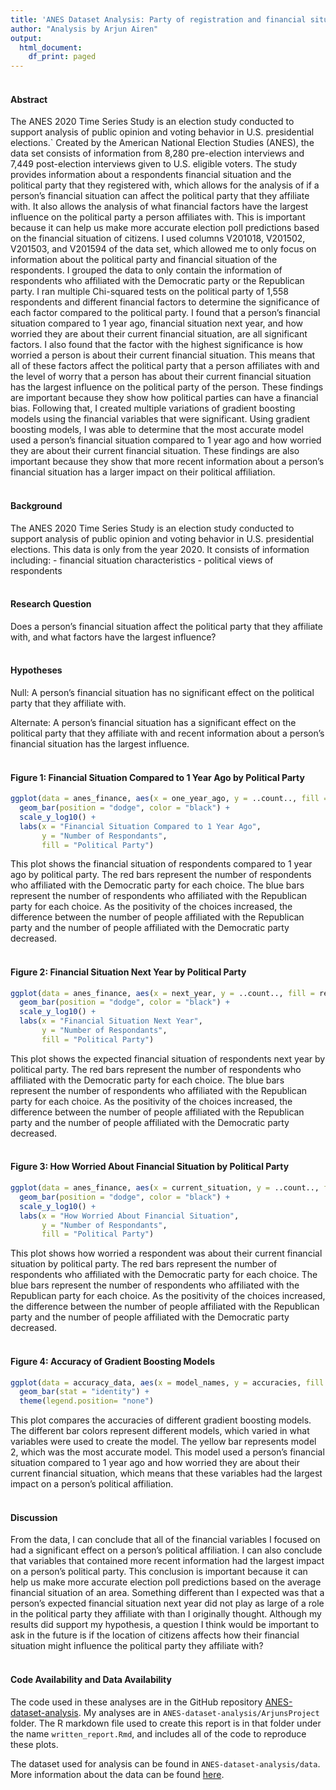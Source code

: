 ```yaml
---
title: 'ANES Dataset Analysis: Party of registration and financial situation'
author: "Analysis by Arjun Airen"
output:
  html_document:
    df_print: paged
---
```


#### <br> Abstract <br>
The ANES 2020 Time Series Study is an election study conducted to support analysis of public opinion and voting behavior in U.S. presidential elections.` Created by the American National Election Studies (ANES), the data set consists of information from 8,280 pre-election interviews and 7,449 post-election interviews given to U.S. eligible voters. The study provides information about a respondents financial situation and the political party that they registered with, which allows for the analysis of if a person's financial situation can affect the political party that they affiliate with. It also allows the analysis of what financial factors have the largest influence on the political party a person affiliates with. This is important because it can help us make more accurate election poll predictions based on the financial situation of citizens. I used columns V201018, V201502, V201503, and V201594 of the data set, which allowed me to only focus on information about the political party and financial situation of the respondents. I grouped the data to only contain the information of respondents who affiliated with the Democratic party or the Republican party. I ran multiple Chi-squared tests on the political party of 1,558 respondents and different financial factors to determine the significance of each factor compared to the political party. I found that a person's financial situation compared to 1 year ago, financial situation next year, and how worried they are about their current financial situation, are all significant factors. I also found that the factor with the highest significance is how worried a person is about their current financial situation. This means that all of these factors affect the political party that a person affiliates with and the level of worry that a person has about their current financial situation has the largest influence on the political party of the person. These findings are important because they show how political parties can have a financial bias. Following that, I created multiple variations of gradient boosting models using the financial variables that were significant. Using gradient boosting models, I was able to determine that the most accurate model used a person's financial situation compared to 1 year ago and how worried they are about their current financial situation. These findings are also important because they show that more recent information about a person's financial situation has a larger impact on their political affiliation.

#### <br> Background <br>
The ANES 2020 Time Series Study is an election study conducted to support analysis of public opinion and voting behavior in U.S. presidential elections. This data is only from the year 2020. It consists of information including:
- financial situation characteristics
- political views of respondents

#### <br> Research Question <br>
Does a person's financial situation affect the political party that they affiliate with, and what factors have the largest influence?

#### <br> Hypotheses <br>
Null: A person's financial situation has no significant effect on the political party that they affiliate with.

Alternate: A person's financial situation has a significant effect on the political party that they affiliate with and recent information about a person's financial situation has the largest influence.

#### <br> Figure 1: Financial Situation Compared to 1 Year Ago by Political Party
```r
ggplot(data = anes_finance, aes(x = one_year_ago, y = ..count.., fill = registration_party)) +
  geom_bar(position = "dodge", color = "black") +
  scale_y_log10() +
  labs(x = "Financial Situation Compared to 1 Year Ago",
       y = "Number of Respondants",
       fill = "Political Party")
```
This plot shows the financial situation of respondents compared to 1 year ago by political party. The red bars represent the number of respondents who affiliated with the Democratic party for each choice. The blue bars represent the number of respondents who affiliated with the Republican party for each choice. As the positivity of the choices increased, the difference between the number of people affiliated with the Republican party and the number of people affiliated with the Democratic party decreased.

#### <br> Figure 2: Financial Situation Next Year by Political Party
```r
ggplot(data = anes_finance, aes(x = next_year, y = ..count.., fill = registration_party)) +
  geom_bar(position = "dodge", color = "black") +
  scale_y_log10() +
  labs(x = "Financial Situation Next Year",
       y = "Number of Respondants",
       fill = "Political Party")
```
This plot shows the expected financial situation of respondents next year by political party. The red bars represent the number of respondents who affiliated with the Democratic party for each choice. The blue bars represent the number of respondents who affiliated with the Republican party for each choice. As the positivity of the choices increased, the difference between the number of people affiliated with the Republican party and the number of people affiliated with the Democratic party decreased.

#### <br> Figure 3: How Worried About Financial Situation by Political Party
```r
ggplot(data = anes_finance, aes(x = current_situation, y = ..count.., fill = registration_party)) +
  geom_bar(position = "dodge", color = "black") +
  scale_y_log10() +
  labs(x = "How Worried About Financial Situation",
       y = "Number of Respondants",
       fill = "Political Party")
```
This plot shows how worried a respondent was about their current financial situation by political party. The red bars represent the number of respondents who affiliated with the Democratic party for each choice. The blue bars represent the number of respondents who affiliated with the Republican party for each choice. As the positivity of the choices increased, the difference between the number of people affiliated with the Republican party and the number of people affiliated with the Democratic party decreased.

#### <br> Figure 4: Accuracy of Gradient Boosting Models
```r
ggplot(data = accuracy_data, aes(x = model_names, y = accuracies, fill = model_names)) +
  geom_bar(stat = "identity") +
  theme(legend.position= "none")
```
This plot compares the accuracies of different gradient boosting models. The different bar colors represent different models, which varied in what variables were used to create the model. The yellow bar represents model 2, which was the most accurate model. This model used a person's financial situation compared to 1 year ago and how worried they are about their current financial situation, which means that these variables had the largest impact on a person's political affiliation.

#### <br> Discussion <br>
From the data, I can conclude that all of the financial variables I focused on had a significant effect on a person's political affiliation. I can also conclude that variables that contained more recent information had the largest impact on a person's political party. This conclusion is important because it can help us make more accurate election poll predictions based on the average financial situation of an area. Something different than I expected was that a person's expected financial situation next year did not play as large of a role in the political party they affiliate with than I originally thought. Although my results did support my hypothesis, a question I think would be important to ask in the future is if the location of citizens affects how their financial situation might influence the political party they affiliate with?


#### <br> Code Availability and Data Availability <br>
The code used in these analyses are in the GitHub repository [ANES-dataset-analysis](https://github.com/the-codingschool/ANES-dataset-analysis). My analyses are in `ANES-dataset-analysis/ArjunsProject` folder. The R markdown file used to create this report is in that folder under the name `written_report.Rmd`, and includes all of the code to reproduce these plots.

The dataset used for analysis can be found in `ANES-dataset-analysis/data`. More information about the data can be found [here](https://electionstudies.org/data-center/2020-time-series-study/).


